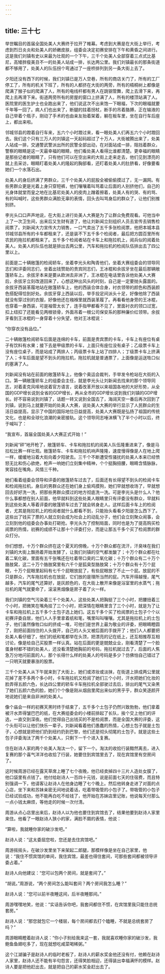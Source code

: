 ```yaml
---
---
---
```

title: 三十七
---




举世瞩目的首届全国处美人大赛终于拉开了帷幕。考虑到大赛是在大街上举行，考虑到烈日炎炎和处美人的娇嫩皮肤，组委会决定初赛安排在下午和黄昏之间进行。这是我们刘镇有史以来最为壮观的一个下午，三千个处美人全部穿着三点式比基尼，高矮胖瘦美丑不一的处美人站成一排，长达两公里。我们刘镇最长的那条街道都不够用了，处美人的队伍拐个弯通过了一座桥排列到另一条大街上去了。

夕阳还没有西下的时候，我们刘镇已是万人空巷，所有的商店关门了，所有的工厂停工了，所有的机关下班了，所有的人都挤在大街的两旁，所有的梧桐树上都像是爬满了猴子似的爬满了人，所有的电线杆都有男人在跳钢管舞，爬上去滑下来，再爬上去再滑下来。街道两旁所有的房屋的窗口上挤满了人，所有的楼顶站满了人。医院里的医生护士也全跑出来了，他们说这次不出来饱一下眼福，下次的眼福就要千年等一回了。病人们也出来了，断腿的拄着拐杖，断手的吊着胳膊，正在输液的自己举着个瓶子，刚动了手术的也由亲友抬着架着，躺在板车里，坐在自行车后座上，都出来啦。

邻城邻县的蹬着自行车来，五六个小时蹬过来，看一眼处美人们再五六个小时蹬回去。我们这个只有三万人的刘镇这一天起码超过了十万人，大街被腾出来了，处美人站成一排，交通警武警派出所的民警全部出动，在对面站成一排，阻挡着群众，警察的眼睛是这一天最幸福的眼睛，他们看处美人看得比谁都清楚。更幸福的眼睛是那些记者的眼睛了，只有他们可以在空出来的大街上走来走去，他们见到漂亮的就上去采访，眼睛盯着处美人的隆起的胸部看，还盯着处美人的肚脐看，好像要看她们一个水落石出。

处美人的身后挤满了男群众，三千个处美人的屁股全被偷偷摸过了，无一漏网。有些男群众更是光着上身只穿短裤，他们嚷嚷着叫骂着让后面的人别挤他们，自己的光身体就堂而皇之地在比基尼处美人的皮肉上蹭着擦着，处美人有的哭、有的骂、有的叫喊时，这些男群众满脸无辜的表情，回头去叫骂身后的群众了，让他们别推别挤。

李光头口口声声地说，在大街上进行处美人大赛是为了让群众免费观看。可他当中上了一次卫生间，出来后又生财有道了，他让刘新闻立刻组织人员去宣传去销售检阅票了。刘新闻大力宣传大力销售，一口气卖出了五千多张检阅票，他把本城本县邻城邻县所有的卡车都租来了，还是装不下五千多个检阅者，最后把方圆百里所有农民的拖拉机都租来了。五千多个检阅者站在卡车上和拖拉机上，阅兵似的阅着处美人。处美人的队伍也就是排出去两公里，汽车和拖拉机的检阅队伍排出去了四公里以上。

前面是二十辆敞篷的检阅轿车，坐着李光头和陶青他们，坐着大赛组委会的领导同志们和评委同志们，坐着出钱赞助的贵宾同志们，王冰棍和余拔牙坐在最后那辆敞篷轿车上。余拔牙本来是要从欧洲去非洲了，王冰棍在电话里告诉他处美人大赛后，余拔牙立刻改道回来了，心想这种出风头的时刻，自己是一定要抛头露面的。余拔牙西装革履地站在敞篷轿车上，他的西装合体合身，衬衣领带的颜色和西装颜色搭配得恰到好处。余拔牙穿上西装以后，举手投足间派头十足，好像他除了西装就没有穿过别的衣服，好像他还在襁褓里就西装革履了。再看看他身旁的王冰棍，也穿着一身西装，可是袖管太长了，连手指甲都看不见了，里面衬衣的领口过宽，扣上纽扣了还能看见两根锁骨，外面吊着一根公司保安系的那种廉价红领带。余拔牙看到王冰棍的一身穿着十分失望，他对王冰棍说：

“你穿衣没有品位。”

二十辆敞篷检阅轿车后面是连绵的卡车，前面是贵宾票的卡车，卡车上有座位有桌子有饮料有水果；接下去是甲级票的卡车，上面只有座位没有桌子；乙级票卡车上没有座位桌子，而是站成了两排人；丙级票卡车上站了四排人；丁级票卡车上挤满了人；卡车后面是望不到头的拖拉机，拖拉机就是普通票了，上面像是运送牲口似的塞满了人。

刘新闻没有站在前面的敞篷轿车上，他像个奥运会裁判，手举发令枪站在大街的入口。第一辆敞篷轿车上的组委会主任，就是李光头让刘新闻去找来的那个领导同志，对着麦克风嗦地说着官方语言，说着改革开放以来祖国各地的大好形势，从全国的GDP增长说到全省的GDP增长，再从全市的GDP增长说到我们刘镇的GDP增长。好不容易说到刘镇了，话题一转又说到全国去了，海阔天空一番后再次回到了刘镇，说到马上就要开始的处美人大赛，说处美人大赛的举行显示了人民群众的生活日益提高，显示了中国的国际地位日益提高，处美人大赛既是弘扬了祖国的传统文化，也是和全球化浪潮的亲密接轨。这个领导同志唾沫横飞了半个小时以后，终于喊叫了：

“我宣布，首届全国处美人大赛正式开始！”

刘新闻“砰”地开枪了，敞篷轿车、卡车和拖拉机的阅美人队伍隆重进来了，像是马拉松比赛一样壮观。敞篷轿车、卡车和拖拉机响声隆隆，速度慢得像是人在地上爬一样，缓缓地沿着大街向着夕阳驶去。三千个不断遭受性骚扰的处美人本来已经愤怒无比和伤心欲绝，枪声一响她们立刻集中精神，个个挺胸扭腰，眼睛含情脉脉，笑容挂在嘴角，风情三千种。

她们看着组委会领导和评委的敞篷轿车过去了，后面还有长得望不到头的检阅卡车和检阅拖拉机，身后的男群众还在她们身上偷鸡摸狗，她们早就想收场了，早就想回去好好洗一洗，把那些男群众摸过的地方彻底洗一洗。可是李光头是什么人？他什么事都想在别人前面，他早就料到这些处美人眼睛里只有评委没有群众，早就料到这些处美人等着评委的敞篷轿车过去了就会转身走人。这样后面卡车上的检阅者，尤其是拖拉机上的检阅者就什么都看不到，只能抬头看看夕阳是怎么西下了。这些出了钱买了票的人就立刻会成为社会上的动乱分子，他们会立刻聚众闹事，会立刻到他的组委会办事处打砸抢。李光头为了控制局面，同时也是为了提高购买检阅票的热情，初赛的成绩不让那十个评委打分，而是让那五千多个买了检阅票的群众打分。

你们想想，十万个群众挤在这个夏天的傍晚，十万个群众都在流汗，汗臭味在我们刘镇的大街上飘扬着开始发酵了，让我们刘镇的空气都发酸了；十万个群众都在吐着二氧化碳，里面有五千张嘴还在吐着带口臭的二氧化碳；十万个群众有二十万个胳肢窝，这二十万个胳肢窝里有六千个是狐臭型胳肢窝；十万个群众有十万个屁眼，十万个屁眼里起码有七千个屁眼放屁了，有些屁眼放了不止一个屁。放屁的不只是群众，汽车拖拉机也在放屁，它们放的是理所当然的屁。汽车开得越慢，尾气越多，汽车的尾气还算好，是灰颜色的，在大街上散开来像是浴室里的水蒸气；拖拉机的尾气就要命了，滚滚黑烟像是房子着了火一样。

我们刘镇的空气污染着三千个处美人，这些处美人把胸挺了三个小时，把腰扭着三个小时，把微笑在嘴角挂了三个小时，把深情在眼睛里含了三个小时，就是为了让卡车和拖拉机上五千多个土包子选上她们。这五千多个买了检阅票的土包子个个以初赛评委自居，他们人人手里拿着纸和笔，嘴里叫叫嚷嚷。尤其是拖拉机上的土包子，他们虽然像牲口似的挤成一堆，可他们是世界上最为敬业的评委，把眼睛瞪圆了，刚把前面挡住的人头拨开，自己的人头又被后面的手拨开了；他们人人都要把处美人看仔细了，他们的纸和笔都举在头顶，把漂亮的记在纸上，还互相推荐互相讨论，像是给自己买股票一样认真。站在后面的更是兢兢业业，刚看清楚了一个脸蛋身材都不错的处美人，还没看清楚她胸前的号码，拖拉机就过去了，后面的人焦急万分地问前面的人，那个长得什么样的处美人的号码是多少？仿佛怕自己错过了一只明天就要暴涨的股票。

三千个处美人从下午就来到了大街上，她们或浓妆或淡抹，在街道上排成两公里就花掉了差不多两个多小时，卡车拖拉机又检阅了她们三个小时，汗水把她们化妆的脸弄得五颜六色，长达四公里的轿车卡车拖拉机全部驶过去后，排出的尾气又染黑了她们五颜六色的脸，她们个个像是刚从烟囱里爬出来似的黑乎乎，群众笑逐颜开地说她们是来自非洲的处美人。

像个庙会一样的初赛天黑时终于结束了，五千多个土包子仍然兴致勃勃，他们拿着被汗水弄得皱巴巴的纸，在大赛组委会的小楼前排起了长队，挨个交上他们的评选，一直交到深夜。他们觉得自己出钱买的不是检阅票，而是全国大赛的评委，这个头衔可以让他们快乐一辈子。刘新闻看着他们愚蠢的热情，心想土包子就是土包子，心想就是把他们扔到纽约扔到巴黎，他们还是彻头彻尾的土包子。就是这些土包子评委淘汰了两千个处美人，只剩下一千个进入复赛。

住在赵诗人家的两个处美人淘汰一个，留下一个。淘汰的收拾行装黯然离去，进入复赛的那个喜气洋洋也收拾了行装，她要住到宾馆里去了，现在宾馆里有空房间了。

这时候周游已经在露天草席上睡了七个夜晚，他已经卖掉四十三片人造处女膜了，他口袋里有点钱了。他付给赵诗人一百四十元钱，说是前面七天的住宿费，而且特别强调一下，他请客让赵诗人在他身边睡了七个晚上。然后他转身走进了对面的点心店，坐下来和苏妹亲密无间地说着话，吃着带吸管的小包子了。带吸管的小包子已经试验成功，他不能再白吃不给钱了，他开始在苏妹店里记账，他说每天付那么一点小钱太麻烦，等他走的时候一次付清。

周游从点心店里出来后，赵诗人以为他也要住到宾馆去了，结果他要到赵诗人家里来住。他看了一眼赵诗人狭小的家，满脸不屑的表情，他说：

“算啦，我就睡你家的破沙发吧。”

赵诗人说：“这太委屈您啦，您还是去住宾馆吧。”

周游摇摇头，在破沙发里坐下来架起二郎腿，那模样像是坐在自己家里，他说：“我住不惯宾馆的单间，我住宾馆，最差也得住套间，可那些套间都被领导评委占着。”

赵诗人向他建议：“您可以包两个房间，就是套间了。”

“胡说。”周游说，“两个房间怎么能叫套间？两个房间我怎么睡？”

赵诗人说：“您可以前半夜睡这间，后半夜睡那间。”

周游嘿嘿地笑，他说：“实话告诉你吧，我套间都住不惯，在宾馆里我只能住总统套房。”

赵诗人说：“那您就包它一个楼层，每个房间都去打个瞌睡，不就是总统套房了吗？”

周游眼睛瞪着赵诗人说：“你小子别给我来这一套，我就喜欢睡你家的破沙发，我鲍鱼鱼翅吃多了，现在就想吃咸菜喝稀粥。”

这个江湖骗子是赵诗人的临时老板了，赵诗人的薪水奖金他还没有付，他赖在赵诗人家里，赵诗人还不能有半句怨言，还得笑脸相迎，还得装出幸福满怀的模样。赵诗人要是把他赶出去，就是把自己的薪水奖金赶出去了。